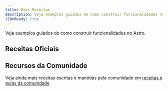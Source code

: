 ```yaml
---
title: Mais Receitas
description: Veja exemplos guiados de como construir funcionalidades no Astro.
i18nReady: true
---
```



Veja exemplos guiados de como construir funcionalidades no Astro.


## Receitas Oficiais

<RecipesNav />

## Recursos da Comunidade


<ReadMore>Veja ainda mais receitas escritas e mantidas pela comunidade em [receitas e guias da comunidade](/pt-br/community-resources/content/#recipes-and-guides)</ReadMore>
